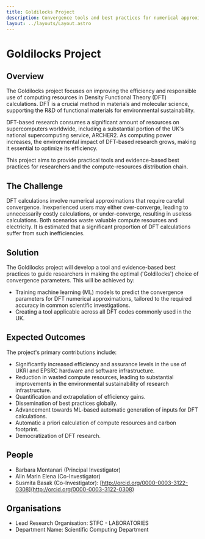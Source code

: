 ```yaml
---
title: Goldilocks Project
description: Convergence tools and best practices for numerical approximations in Density Functional Theory calculations.
layout: ../layouts/Layout.astro
---
```


# Goldilocks Project

## Overview

The Goldilocks project focuses on improving the efficiency and responsible use of computing resources in Density Functional Theory (DFT) calculations. DFT is a crucial method in materials and molecular science, supporting the R&D of functional materials for environmental sustainability.

DFT-based research consumes a significant amount of resources on supercomputers worldwide, including a substantial portion of the UK's national supercomputing service, ARCHER2. As computing power increases, the environmental impact of DFT-based research grows, making it essential to optimize its efficiency.

This project aims to provide practical tools and evidence-based best practices for researchers and the compute-resources distribution chain.

## The Challenge

DFT calculations involve numerical approximations that require careful convergence. Inexperienced users may either over-converge, leading to unnecessarily costly calculations, or under-converge, resulting in useless calculations. Both scenarios waste valuable compute resources and electricity. It is estimated that a significant proportion of DFT calculations suffer from such inefficiencies.

## Solution

The Goldilocks project will develop a tool and evidence-based best practices to guide researchers in making the optimal ('Goldilocks') choice of convergence parameters. This will be achieved by:

* Training machine learning (ML) models to predict the convergence parameters for DFT numerical approximations, tailored to the required accuracy in common scientific investigations.
* Creating a tool applicable across all DFT codes commonly used in the UK.

## Expected Outcomes

The project's primary contributions include:

* Significantly increased efficiency and assurance levels in the use of UKRI and EPSRC hardware and software infrastructure.
* Reduction in wasted compute resources, leading to substantial improvements in the environmental sustainability of research infrastructure.
* Quantification and extrapolation of efficiency gains.
* Dissemination of best practices globally.
* Advancement towards ML-based automatic generation of inputs for DFT calculations.
* Automatic a priori calculation of compute resources and carbon footprint.
* Democratization of DFT research.

## People

* Barbara Montanari (Principal Investigator)
* Alin Marin Elena (Co-Investigator)
* Susmita Basak (Co-Investigator): [http://orcid.org/0000-0003-3122-0308](http://orcid.org/0000-0003-3122-0308)

## Organisations

* Lead Research Organisation: STFC - LABORATORIES
* Department Name: Scientific Computing Department

